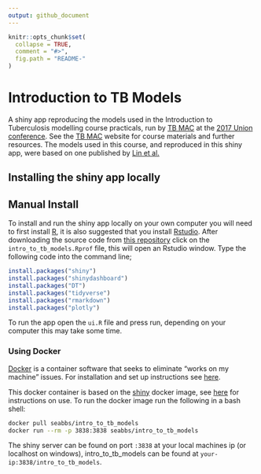 ```yaml
---
output: github_document
---
```


```r
knitr::opts_chunk$set(
  collapse = TRUE,
  comment = "#>",
  fig.path = "README-"
)
```

# Introduction to TB Models

A shiny app reproducing the models used in the Introduction to Tuberculosis modelling course practicals, run by [TB MAC](http://tb-mac.org/) at the [2017 Union conference](http://guadalajara.worldlunghealth.org/about-us). See the [TB MAC](http://tb-mac.org/) website for course materials and further resources. The models used in this course, and reproduced in this shiny app, were based on one published by [Lin et al.](http://www.who.int/bulletin/volumes/90/10/11-101436.pdf)

## Installing the shiny app locally

## Manual Install

To install and run the shiny app locally on your own computer you will need to first install [R](https://www.r-project.org/), it is also suggested that you install [Rstudio](https://www.rstudio.com/products/rstudio/download/). After downloading the source code from [this repository](https://www.github.com/seabbs/intro_to_tb_models) click on the `intro_to_tb_models.Rprof` file, this will open an Rstudio window. Type the following code into the command line;

```r
install.packages("shiny")
install.packages("shinydashboard")
install.packages("DT")
install.packages("tidyverse")
install.packages("rmarkdown")
install.packages("plotly")
```

To run the app open the `ui.R` file and press run, depending on your computer this may take some time.


### Using Docker

[Docker](https://www.docker.com/what-docker) is a container software that seeks to eliminate "works on my machine" issues. For installation and set up instructions see [here](https://www.docker.com/community-edition). 

This docker container is based on the [shiny](https://hub.docker.com/r/rocker/shiny/) docker image, see [here](https://github.com/rocker-org/shiny) for instructions on use. To run the docker image run the following in a bash shell:

```bash
docker pull seabbs/intro_to_tb_models
docker run --rm -p 3838:3838 seabbs/intro_to_tb_models
```

The shiny server can be found on port `:3838` at your local machines ip (or localhost on windows), intro_to_tb_models can be found at `your-ip:3838/intro_to_tb_models`.



